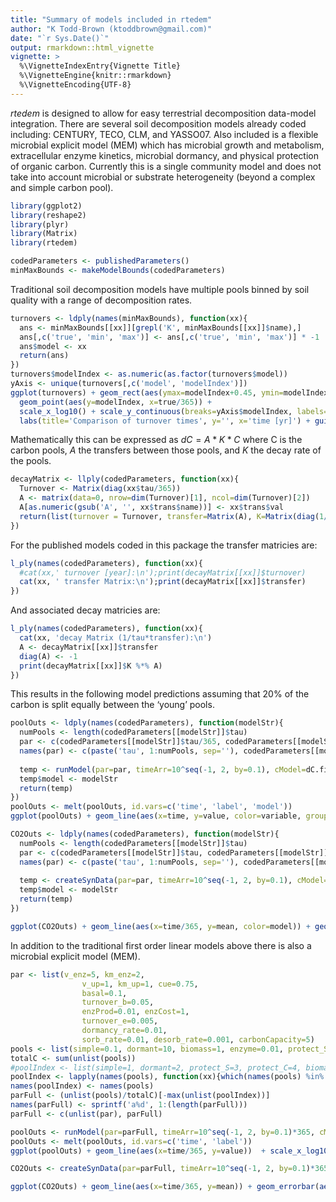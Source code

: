 ```yaml
---
title: "Summary of models included in rtedem"
author: "K Todd-Brown (ktoddbrown@gmail.com)"
date: "`r Sys.Date()`"
output: rmarkdown::html_vignette
vignette: >
  %\VignetteIndexEntry{Vignette Title}
  %\VignetteEngine{knitr::rmarkdown}
  %\VignetteEncoding{UTF-8}
---
```


*rtedem* is designed to allow for easy terrestrial decomposition data-model integration.
There are several soil decomposition models already coded including: CENTURY, TECO, CLM, and YASSO07.
Also included is a flexible microbial explicit model (MEM) which has microbial growth and metabolism, extracellular enzyme kinetics, microbial dormancy, and physical protection of organic carbon. Currently this is a single community model and does not take into account microbial or substrate heterogeneity (beyond a complex and simple carbon pool).

```r
library(ggplot2)
library(reshape2)
library(plyr)
library(Matrix)
library(rtedem)

codedParameters <- publishedParameters()
minMaxBounds <- makeModelBounds(codedParameters)
```

Traditional soil decomposition models have multiple pools binned by soil quality with a range of decomposition rates.
```r
turnovers <- ldply(names(minMaxBounds), function(xx){
  ans <- minMaxBounds[[xx]][grepl('K', minMaxBounds[[xx]]$name),]
  ans[,c('true', 'min', 'max')] <- ans[,c('true', 'min', 'max')] * -1
  ans$model <- xx
  return(ans)
})
turnovers$modelIndex <- as.numeric(as.factor(turnovers$model))
yAxis <- unique(turnovers[,c('model', 'modelIndex')])
ggplot(turnovers) + geom_rect(aes(ymax=modelIndex+0.45, ymin=modelIndex-0.45, xmax=min/365, xmin=max/365, fill=name)) + 
  geom_point(aes(y=modelIndex, x=true/365)) + 
  scale_x_log10() + scale_y_continuous(breaks=yAxis$modelIndex, labels=yAxis$model) +
  labs(title='Comparison of turnover times', y='', x='time [yr]') + guides(fill=FALSE)
```

Mathematically this can be expressed as $dC=A*K*C$ where C is the carbon pools, $A$ the transfers between those pools, and $K$ the decay rate of the pools.
```r
decayMatrix <- llply(codedParameters, function(xx){
  Turnover <- Matrix(diag(xx$tau/365))
  A <- matrix(data=0, nrow=dim(Turnover)[1], ncol=dim(Turnover)[2])
  A[as.numeric(gsub('A', '', xx$trans$name))] <- xx$trans$val
  return(list(turnover = Turnover, transfer=Matrix(A), K=Matrix(diag(1/(xx$tau/365)))))
})
```

For the published models coded in this package the transfer matricies are:
```r
l_ply(names(codedParameters), function(xx){
  #cat(xx,' turnover [year]:\n');print(decayMatrix[[xx]]$turnover)
  cat(xx, ' transfer Matrix:\n');print(decayMatrix[[xx]]$transfer)
})
```

And associated decay matricies are:
```r
l_ply(names(codedParameters), function(xx){
  cat(xx, 'decay Matrix (1/tau*transfer):\n')
  A <- decayMatrix[[xx]]$transfer
  diag(A) <- -1
  print(decayMatrix[[xx]]$K %*% A)
})
```

This results in the following model predictions assuming that 20\% of the carbon is split equally between the 'young' pools.

```r
poolOuts <- ldply(names(codedParameters), function(modelStr){
  numPools <- length(codedParameters[[modelStr]]$tau)
  par <- c(codedParameters[[modelStr]]$tau/365, codedParameters[[modelStr]]$trans$val, rep(0.2/(numPools-1), length=numPools-1))
  names(par) <- c(paste('tau', 1:numPools, sep=''), codedParameters[[modelStr]]$trans$name, paste('a', 1:(numPools-1), sep=''))
  
  temp <- runModel(par=par, timeArr=10^seq(-1, 2, by=0.1), cModel=dC.firstOrderModel, C_bulk=1, dt=1/365, allocationStr='a')
  temp$model <- modelStr
  return(temp)
})
poolOuts <- melt(poolOuts, id.vars=c('time', 'label', 'model'))
ggplot(poolOuts) + geom_line(aes(x=time, y=value, color=variable, group=paste(model, variable))) + facet_wrap(~model) + scale_x_log10() + ylim(c(0, 0.1)) + labs(title='Young carbon pools', y='time [year]', x='C stock')

CO2Outs <- ldply(names(codedParameters), function(modelStr){
  numPools <- length(codedParameters[[modelStr]]$tau)
  par <- c(codedParameters[[modelStr]]$tau, codedParameters[[modelStr]]$trans$val, rep(0.2/(numPools-1), length=numPools-1))
  names(par) <- c(paste('tau', 1:numPools, sep=''), codedParameters[[modelStr]]$trans$name, paste('a', 1:(numPools-1), sep=''))
  
  temp <- createSynData(par=par, timeArr=10^seq(-1, 2, by=0.1), cModel=dC.firstOrderModel, C_bulk=1, dt=1, allocationStr='a')
  temp$model <- modelStr
  return(temp)
})

ggplot(CO2Outs) + geom_line(aes(x=time/365, y=mean, color=model)) + geom_errorbar(aes(x=time/365, ymin=mean-sd, ymax=mean+sd, color=model)) + scale_x_log10() +  labs(title='Expected respiration', x='time [year]', x='CO2 flux [g CO2-C g^-1 soil-C day^-1]')

```

In addition to the traditional first order linear models above there is also a microbial explicit model (MEM).

```r
par <- list(v_enz=5, km_enz=2,
                v_up=1, km_up=1, cue=0.75,
                basal=0.1,
                turnover_b=0.05,
                enzProd=0.01, enzCost=1, 
                turnover_e=0.005,
                dormancy_rate=0.01,
                sorb_rate=0.01, desorb_rate=0.001, carbonCapacity=5)
pools <- list(simple=0.1, dormant=10, biomass=1, enzyme=0.01, protect_S=1, protect_C=3,  complex=10)
totalC <- sum(unlist(pools))
#poolIndex <- list(simple=1, dormant=2, protect_S=3, protect_C=4, biomass=5, enzyme=6, complex=7)
poolIndex <- lapply(names(pools), function(xx){which(names(pools) %in% xx)})
names(poolIndex) <- names(pools)
parFull <- (unlist(pools)/totalC)[-max(unlist(poolIndex))]
names(parFull) <- sprintf('a%d', 1:(length(parFull)))
parFull <- c(unlist(par), parFull)

poolOuts <- runModel(par=parFull, timeArr=10^seq(-1, 2, by=0.1)*365, cModel=dC.biomassModel, C_bulk=totalC, dt=1, poolAssignment=poolIndex, rateFlags=list(enz='MM', uptake='MM', prod='uptake', sorb='carryCapacity'), allocationStr='a')
poolOuts <- melt(poolOuts, id.vars=c('time', 'label'))
ggplot(poolOuts) + geom_line(aes(x=time/365, y=value))  + scale_x_log10() + labs(title='Young carbon pools', x='time [year]', y='C stock')+ facet_wrap(~variable, scales='free')

CO2Outs <- createSynData(par=parFull, timeArr=10^seq(-1, 2, by=0.1)*365, cModel=dC.biomassModel, C_bulk=totalC, dt=1, poolAssignment=poolIndex, rateFlags=list(enz='MM', uptake='MM', prod='uptake', sorb='carryCapacity'), allocationStr='a')

ggplot(CO2Outs) + geom_line(aes(x=time/365, y=mean)) + geom_errorbar(aes(x=time/365, ymin=mean-sd, ymax=mean+sd)) + scale_x_log10() +  labs(title='Expected respiration', x='time [year]', x='CO2 flux [g CO2-C g^-1 soil-C day^-1]')
```